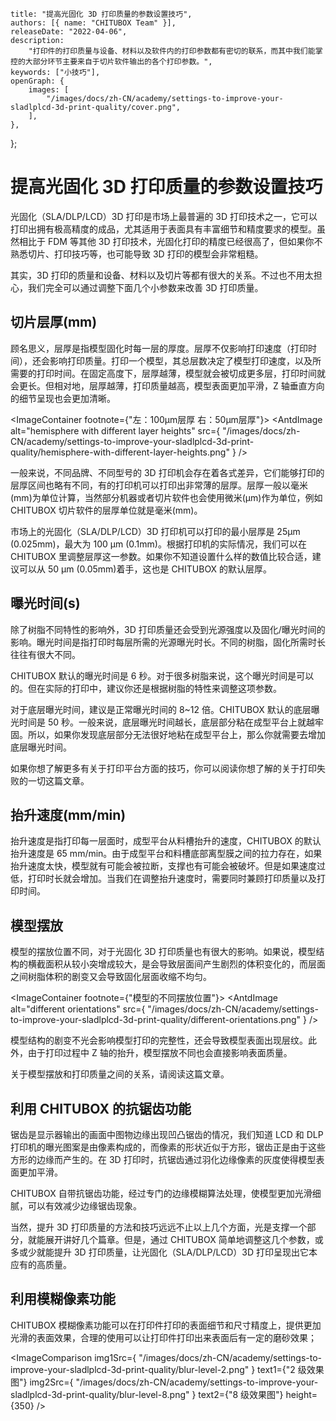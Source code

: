 	title: "提高光固化 3D 打印质量的参数设置技巧",
	authors: [{ name: "CHITUBOX Team" }],
	releaseDate: "2022-04-06",
	description:
		"打印件的打印质量与设备、材料以及软件内的打印参数都有密切的联系，而其中我们能掌控的大部分环节主要来自于切片软件输出的各个打印参数。",
	keywords: ["小技巧"],
	openGraph: {
		images: [
			"/images/docs/zh-CN/academy/settings-to-improve-your-sladlplcd-3d-print-quality/cover.png",
		],
	},
};

# 提高光固化 3D 打印质量的参数设置技巧

光固化（SLA/DLP/LCD）3D 打印是市场上最普遍的 3D 打印技术之一，它可以打印出拥有极高精度的成品，尤其适用于表面具有丰富细节和精度要求的模型。虽然相比于 FDM 等其他 3D 打印技术，光固化打印的精度已经很高了，但如果你不熟悉切片、打印技巧等，也可能导致 3D 打印的模型会非常粗糙。

其实，3D 打印的质量和设备、材料以及切片等都有很大的关系。不过也不用太担心，我们完全可以通过调整下面几个小参数来改善 3D 打印质量。

## 切片层厚(mm)

顾名思义，层厚是指模型固化时每一层的厚度。层厚不仅影响打印速度（打印时间），还会影响打印质量。打印一个模型，其总层数决定了模型打印速度，以及所需要的打印时间。在固定高度下，层厚越薄，模型就会被切成更多层，打印时间就会更长。但相对地，层厚越薄，打印质量越高，模型表面更加平滑，Z 轴垂直方向的细节呈现也会更加清晰。

<ImageContainer footnote={"左：100µm层厚   右：50µm层厚"}>
	<AntdImage
		alt="hemisphere with different layer heights"
		src={
			"/images/docs/zh-CN/academy/settings-to-improve-your-sladlplcd-3d-print-quality/hemisphere-with-different-layer-heights.png"
		}
	/>
</ImageContainer>

一般来说，不同品牌、不同型号的 3D 打印机会存在着各式差异，它们能够打印的层厚区间也略有不同，有的打印机可以打印出非常薄的层厚。层厚一般以毫米(mm)为单位计算，当然部分机器或者切片软件也会使用微米(µm)作为单位，例如 CHITUBOX 切片软件的层厚单位就是毫米(mm)。

市场上的光固化（SLA/DLP/LCD）3D 打印机可以打印的最小层厚是 25µm (0.025mm)，最大为 100 µm (0.1mm)。根据打印机的实际情况，我们可以在 CHITUBOX 里调整层厚这一参数。如果你不知道设置什么样的数值比较合适，建议可以从 50 μm (0.05mm)着手，这也是 CHITUBOX 的默认层厚。

<ImageContainer>
	<AntdImage
		alt="layer height"
		src={
			"/images/docs/zh-CN/academy/settings-to-improve-your-sladlplcd-3d-print-quality/layer-height.png"
		}
	/>
</ImageContainer>

## 曝光时间(s)

除了树脂不同特性的影响外，3D 打印质量还会受到光源强度以及固化/曝光时间的影响。曝光时间是指打印时每层所需的光源曝光时长。不同的树脂，固化所需时长往往有很大不同。

CHITUBOX 默认的曝光时间是 6 秒。对于很多树脂来说，这个曝光时间是可以的。但在实际的打印中，建议你还是根据树脂的特性来调整这项参数。

<ImageContainer>
	<AntdImage
		alt="exposure time"
		src={
			"/images/docs/zh-CN/academy/settings-to-improve-your-sladlplcd-3d-print-quality/exposure-time.png"
		}
	/>
</ImageContainer>

对于底层曝光时间，建议是正常曝光时间的 8~12 倍。CHITUBOX 默认的底层曝光时间是 50 秒。一般来说，底层曝光时间越长，底层部分粘在成型平台上就越牢固。所以，如果你发现底层部分无法很好地粘在成型平台上，那么你就需要去增加底层曝光时间。

如果你想了解更多有关于打印平台方面的技巧，你可以阅读<Link href="https://www.chitubox.com/zh-Hans/article/academy/advanced/pre-/22">你想了解的关于打印失败的一切</Link>这篇文章。

## 抬升速度(mm/min)

抬升速度是指打印每一层面时，成型平台从料槽抬升的速度，CHITUBOX 的默认抬升速度是 65 mm/min。由于成型平台和料槽底部离型膜之间的拉力存在，如果抬升速度太快，模型就有可能会被拉断，支撑也有可能会被破坏。但是如果速度过低，打印时长就会增加。当我们在调整抬升速度时，需要同时兼顾打印质量以及打印时间。

## 模型摆放

模型的摆放位置不同，对于光固化 3D 打印质量也有很大的影响。如果说，模型结构的横截面积从较小突增成较大，是会导致层面间产生剧烈的体积变化的，而层面之间树脂体积的剧变又会导致固化层面收缩不均匀。

<ImageContainer footnote={"模型的不同摆放位置"}>
	<AntdImage
		alt="different orientations"
		src={
			"/images/docs/zh-CN/academy/settings-to-improve-your-sladlplcd-3d-print-quality/different-orientations.png"
		}
	/>
</ImageContainer>

模型结构的剧变不光会影响模型打印的完整性，还会导致模型表面出现层纹。此外，由于打印过程中 Z 轴的抬升，模型摆放不同也会直接影响表面质量。

关于模型摆放和打印质量之间的关系，请阅读<Link href="https://www.chitubox.com/zh-Hans/article/academy/advanced/faq/53">这篇文章</Link>。

## 利用 CHITUBOX 的抗锯齿功能

锯齿是显示器输出的画面中图物边缘出现凹凸锯齿的情况，我们知道 LCD 和 DLP 打印机的曝光图案是由像素构成的，而像素的形状近似于方形，锯齿正是由于这些方形的边缘而产生的。在 3D 打印时，抗锯齿通过羽化边缘像素的灰度使得模型表面更加平滑。

CHITUBOX 自带抗锯齿功能，经过专门的边缘模糊算法处理，使模型更加光滑细腻，可以有效减少边缘锯齿现象。

<ImageContainer>
	<AntdImage
		alt="disable/enable antialiasing"
		src={
			"/images/docs/zh-CN/academy/settings-to-improve-your-sladlplcd-3d-print-quality/disableenable-antialiasing.png"
		}
	/>
</ImageContainer>

当然，提升 3D 打印质量的方法和技巧远远不止以上几个方面，光是支撑一个部分，就能展开讲好几个篇章。但是，通过 CHITUBOX 简单地调整这几个参数，或多或少就能提升 3D 打印质量，让光固化（SLA/DLP/LCD）3D 打印呈现出它本应有的高质量。

## 利用模糊像素功能

CHITUBOX 模糊像素功能可以在打印件打印的表面细节和尺寸精度上，提供更加光滑的表面效果，合理的使用可以让打印件打印出来表面后有一定的磨砂效果；

<ImageComparison
	img1Src={
		"/images/docs/zh-CN/academy/settings-to-improve-your-sladlplcd-3d-print-quality/blur-level-2.png"
	}
	text1={"2 级效果图"}
	img2Src={
		"/images/docs/zh-CN/academy/settings-to-improve-your-sladlplcd-3d-print-quality/blur-level-8.png"
	}
	text2={"8 级效果图"}
	height={350}
/>
